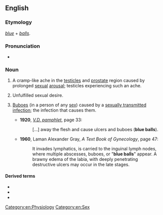 {{also|blue-balls}}
==English==

===Etymology===
''[[blue]]'' + ''[[ball|balls]]''.

===Pronunciation===
* {{audio|en|En-au-blue balls.ogg|Audio (AU)}}

===Noun===
{{wikipedia}}
{{en-plural noun}}

# {{lb|en|slang}} A cramp-like ache in the [[testicle]]s and [[prostate]] region caused by prolonged [[sexual]] [[arousal]]; testicles experiencing such an ache.
# {{lb|en|slang|figuratively}} Unfulfilled sexual desire.
# {{lb|en|US|dated|slang}} [[bubo|Buboes]] (in a person of any [[sex]]) caused by a [[sexually transmitted infection]]; the infection that causes them.
#* '''1920''', ''[https://books.google.com/books?id=0qVIAQAAIAAJ V.D. pamphlet]'', page 33:
#*: [...] away the flesh and cause ulcers and buboes ('''blue balls''').
#* '''1960''', Laman Alexander Gray, ''A Text Book of Gynecology'', page 47:
#*: It invades lymphatics, is carried to the inguinal lymph nodes, where multiple abscesses, buboes, or "'''blue balls'''" appear. A brawny edema of the labia, with deeply penetrating destructive ulcers may occur in the late stages.

====Derived terms====
* {{l|en|blue-ball}}
* {{l|en|blue-baller}}
* {{l|en|blue vulva}}

[[Category:en:Physiology]]
[[Category:en:Sex]]